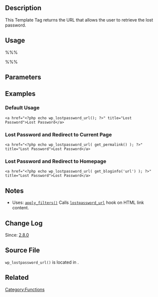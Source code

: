 {{Languages|
{{en|Function Reference/wp lostpassword url}}
{{ja|テンプレートタグ/wp_lostpassword_url}}
}}

==Description==

This Template Tag returns the URL that allows the user to retrieve the lost password.

== Usage ==
%%% <?php echo wp_lostpassword_url( $redirect ); ?> %%%

== Parameters ==

{{Parameter|$redirect|string|URL to redirect to after retrieving the lost password.|optional}}

== Examples ==

=== Default Usage ===

<pre>
<a href="<?php echo wp_lostpassword_url(); ?>" title="Lost Password">Lost Password</a>
</pre>

=== Lost Password and Redirect to Current Page ===

<pre>
<a href="<?php echo wp_lostpassword_url( get_permalink() ); ?>" title="Lost Password">Lost Password</a>
</pre>

=== Lost Password and Redirect to Homepage ===

<pre>
<a href="<?php echo wp_lostpassword_url( get_bloginfo('url') ); ?>" title="Lost Password">Lost Password</a>
</pre>

== Notes ==

* Uses: <tt>[[Function Reference/apply filters|apply_filters()]]</tt> Calls <tt>[[Plugin_API/Filter_Reference/lostpassword_url|lostpassword_url]]</tt> hook on HTML link content.

== Change Log ==

Since: [[Version 2.8|2.8.0]] <!-- Patch: http://core.trac.wordpress.org/ticket/9932 -->

== Source File ==

<tt>wp_lostpassword_url()</tt> is located in {{Trac|wp-includes/general-template.php|trunk}}.

== Related ==

{{Login Tags}}

{{Tag Footer}}

[[Category:Functions]]